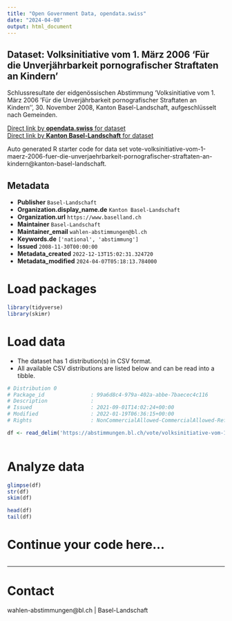 ```yaml
---
title: "Open Government Data, opendata.swiss"
date: "2024-04-08"
output: html_document
---
```


## Dataset: Volksinitiative vom 1. März 2006 'Für die Unverjährbarkeit pornografischer Straftaten an Kindern'

Schlussresultate der eidgenössischen Abstimmung 'Volksinitiative vom 1. März 2006 'Für die Unverjährbarkeit pornografischer Straftaten an Kindern'', 30. November 2008, Kanton Basel-Landschaft, aufgeschlüsselt nach Gemeinden.

[Direct link by **opendata.swiss** for dataset](https://opendata.swiss/de/dataset/volksinitiative-vom-1-marz-2006-fur-die-unverjahrbarkeit-pornografischer-straftaten-an-kindern)<br>
[Direct link by **Kanton Basel-Landschaft** for dataset](https://abstimmungen.bl.ch/vote/volksinitiative-vom-1-maerz-2006-fuer-die-unverjaehrbarkeit-pornografischer-straftaten-an-kindern/data)

Auto generated R starter code for data set vote-volksinitiative-vom-1-maerz-2006-fuer-die-unverjaehrbarkeit-pornografischer-straftaten-an-kindern@kanton-basel-landschaft.

## Metadata

- **Publisher** `Basel-Landschaft`
- **Organization.display_name.de** `Kanton Basel-Landschaft`
- **Organization.url** `https://www.baselland.ch`
- **Maintainer** `Basel-Landschaft`
- **Maintainer_email** `wahlen-abstimmungen@bl.ch`
- **Keywords.de** `['national', 'abstimmung']`
- **Issued** `2008-11-30T00:00:00`
- **Metadata_created** `2022-12-13T15:02:31.324720`
- **Metadata_modified** `2024-04-07T05:18:13.784000`


# Load packages

```r

library(tidyverse)
library(skimr)

```

# Load data

-   The dataset has 1 distribution(s) in CSV format.
-   All available CSV distributions are listed below and can be read into a tibble.

```r

# Distribution 0
# Package_id               : 99a6d8c4-979a-402a-abbe-7baecec4c116
# Description              : 
# Issued                   : 2021-09-01T14:02:24+00:00
# Modified                 : 2022-01-19T06:36:15+00:00
# Rights                   : NonCommercialAllowed-CommercialAllowed-ReferenceRequired

df <- read_delim('https://abstimmungen.bl.ch/vote/volksinitiative-vom-1-maerz-2006-fuer-die-unverjaehrbarkeit-pornografischer-straftaten-an-kindern/data-csv')



```

# Analyze data

```r

glimpse(df)
str(df)
skim(df)

head(df)
tail(df)

```

# Continue your code here...

```r

```

------------------------------------------------------------------------

# Contact

wahlen-abstimmungen@bl.ch | Basel-Landschaft
